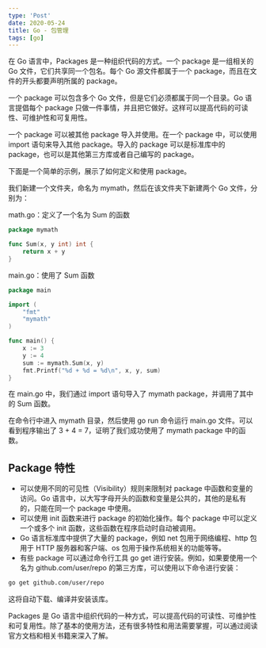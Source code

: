 ```yaml
---
type: 'Post'
date: 2020-05-24
title: Go - 包管理
tags: [go]
---
```


在 Go 语言中，Packages 是一种组织代码的方式。一个 package 是一组相关的 Go 文件，它们共享同一个包名。每个 Go 源文件都属于一个 package，而且在文件的开头都要声明所属的 package。

一个 package 可以包含多个 Go 文件，但是它们必须都属于同一个目录。Go 语言提倡每个 package 只做一件事情，并且把它做好。这样可以提高代码的可读性、可维护性和可复用性。

一个 package 可以被其他 package 导入并使用。在一个 package 中，可以使用 import 语句来导入其他 package。导入的 package 可以是标准库中的 package，也可以是其他第三方库或者自己编写的 package。

下面是一个简单的示例，展示了如何定义和使用 package。

我们新建一个文件夹，命名为 mymath，然后在该文件夹下新建两个 Go 文件，分别为：

math.go：定义了一个名为 Sum 的函数

```go
package mymath

func Sum(x, y int) int {
    return x + y
}
```

main.go：使用了 Sum 函数

```go
package main

import (
    "fmt"
    "mymath"
)

func main() {
    x := 3
    y := 4
    sum := mymath.Sum(x, y)
    fmt.Printf("%d + %d = %d\n", x, y, sum)
}
```

在 main.go 中，我们通过 import 语句导入了 mymath package，并调用了其中的 Sum 函数。

在命令行中进入 mymath 目录，然后使用 go run 命令运行 main.go 文件。可以看到程序输出了 3 + 4 = 7，证明了我们成功使用了 mymath package 中的函数。

## Package 特性

- 可以使用不同的可见性（Visibility）规则来限制对 package 中函数和变量的访问。Go 语言中，以大写字母开头的函数和变量是公共的，其他的是私有的，只能在同一个 package 中使用。
- 可以使用 init 函数来进行 package 的初始化操作。每个 package 中可以定义一个或多个 init 函数，这些函数在程序启动时自动被调用。
- Go 语言标准库中提供了大量的 package，例如 net 包用于网络编程、http 包用于 HTTP 服务器和客户端、os 包用于操作系统相关的功能等等。
- 有些 package 可以通过命令行工具 go get 进行安装。例如，如果要使用一个名为 github.com/user/repo 的第三方库，可以使用以下命令进行安装：

```bash
go get github.com/user/repo
```

这将自动下载、编译并安装该库。

Packages 是 Go 语言中组织代码的一种方式，可以提高代码的可读性、可维护性和可复用性。除了基本的使用方法，还有很多特性和用法需要掌握，可以通过阅读官方文档和相关书籍来深入了解。
